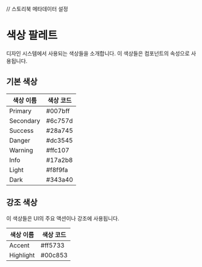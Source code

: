 
// 스토리북 메타데이터 설정

<Meta title="Foundation/Colors" />

# 색상 팔레트

디자인 시스템에서 사용되는 색상들을 소개합니다. 이 색상들은 컴포넌트의 속성으로 사용됩니다.

## 기본 색상

| 색상 이름 | 색상 코드 |
| --------- | --------- |
| Primary   | #007bff   |
| Secondary | #6c757d   |
| Success   | #28a745   |
| Danger    | #dc3545   |
| Warning   | #ffc107   |
| Info      | #17a2b8   |
| Light     | #f8f9fa   |
| Dark      | #343a40   |

## 강조 색상

이 색상들은 UI의 주요 액션이나 강조에 사용됩니다.

| 색상 이름 | 색상 코드 |
| --------- | --------- |
| Accent    | #ff5733   |
| Highlight | #00c853   |
